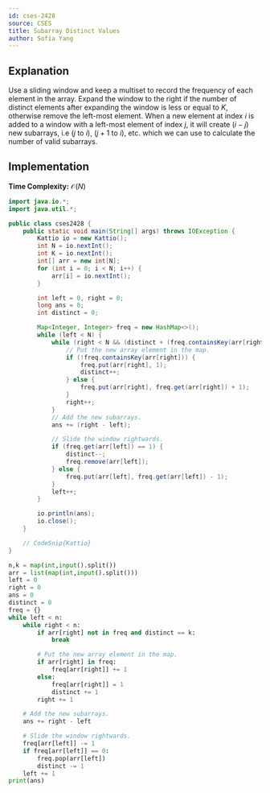 ```yaml
---
id: cses-2428
source: CSES
title: Subarray Distinct Values
author: Sofia Yang
---
```


## Explanation

Use a sliding window and keep a multiset to record the frequency of each element in the array.
Expand the window to the right if the number of distinct elements after expanding the window is less or equal to $K$,
otherwise remove the left-most element.
When a new element at index $i$ is added to a window with a left-most element of index $j$,
it will create ($i - j$) new subarrays, i.e ($j$ to $i$), ($j + 1$ to $i$), etc. which we can use to calculate the number of valid subarrays.

## Implementation

**Time Complexity:** $\mathcal{O}(N)$

<LanguageSection>

<JavaSection>

``` java
import java.io.*;
import java.util.*;

public class cses2428 {
	public static void main(String[] args) throws IOException {
		Kattio io = new Kattio();
		int N = io.nextInt();
		int K = io.nextInt();
		int[] arr = new int[N];
		for (int i = 0; i < N; i++) {
			arr[i] = io.nextInt();
		}

		int left = 0, right = 0;
		long ans = 0;
		int distinct = 0;

		Map<Integer, Integer> freq = new HashMap<>();
		while (left < N) {
			while (right < N && (distinct + (freq.containsKey(arr[right]) ? 0 : 1) <= K)) {
				// Put the new array element in the map.
				if (!freq.containsKey(arr[right])) {
					freq.put(arr[right], 1);
					distinct++;
				} else {
					freq.put(arr[right], freq.get(arr[right]) + 1);
				}
				right++;
			}
			// Add the new subarrays.
			ans += (right - left);

			// Slide the window rightwards.
			if (freq.get(arr[left]) == 1) {
				distinct--;
				freq.remove(arr[left]);
			} else {
				freq.put(arr[left], freq.get(arr[left]) - 1);
			}
			left++;
		}

		io.println(ans);
		io.close();
	}

	// CodeSnip{Kattio}
}
```

</JavaSection>

<PySection>

```py 
n,k = map(int,input().split())
arr = list(map(int,input().split()))
left = 0
right = 0
ans = 0
distinct = 0
freq = {}
while left < n:
	while right < n:
		if arr[right] not in freq and distinct == k:
			break

		# Put the new array element in the map.
		if arr[right] in freq:
			freq[arr[right]] += 1
		else:
			freq[arr[right]] = 1
			distinct += 1
		right += 1

	# Add the new subarrays.
	ans += right - left

	# Slide the window rightwards.
	freq[arr[left]] -= 1
	if freq[arr[left]] == 0:
		freq.pop(arr[left])
		distinct -= 1
	left += 1
print(ans)
```
</PySection>
</LanguageSection>